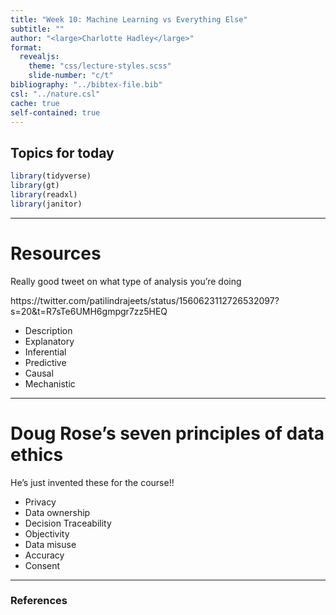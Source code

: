 ```yaml
---
title: "Week 10: Machine Learning vs Everything Else"
subtitle: ""
author: "<large>Charlotte Hadley</large>"
format: 
  revealjs:
    theme: "css/lecture-styles.scss"
    slide-number: "c/t"
bibliography: "../bibtex-file.bib"
csl: "../nature.csl"
cache: true
self-contained: true
---
```


## Topics for today

```r
library(tidyverse)
library(gt)
library(readxl)
library(janitor)
```

---

# Resources

Really good tweet on what type of analysis you're doing

https://twitter.com/patilindrajeets/status/1560623112726532097?s=20&t=R7sTe6UMH6gmpgr7zz5HEQ

- Description
- Explanatory
- Inferential
- Predictive
- Causal
- Mechanistic

-----------

# Doug Rose's seven principles of data ethics

He's just invented these for the course!!

- Privacy
- Data ownership
- Decision Traceability
- Objectivity
- Data misuse
- Accuracy
- Consent

-----------

### References

::: {#refs}
:::

